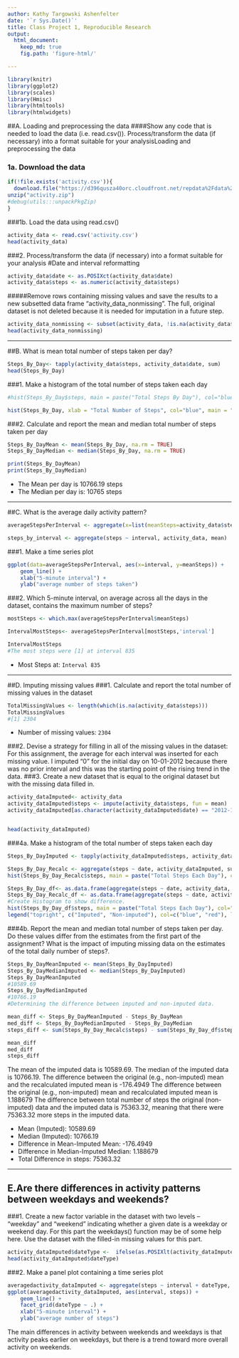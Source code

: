 ---
author: Kathy Targowski Ashenfelter
date: '`r Sys.Date()`'
title: Class Project 1, Reproducible Research
output: 
  html_document:
    keep_md: true
    fig.path: 'figure-html/'

---


```{r}
library(knitr)
library(ggplot2)
library(scales)
library(Hmisc)
library(htmltools)
library(htmlwidgets)
```

##A. Loading and preprocessing the data
####Show any code that is needed to load the data (i.e. read.csv()). Process/transform the data (if necessary) into a format suitable for your analysisLoading and preprocessing the data

### 1a. Download the data
```{r, echo='TRUE', results='markup', warning=TRUE, message=TRUE}
if(!file.exists('activity.csv')){
  download.file("https://d396qusza40orc.cloudfront.net/repdata%2Fdata%2Factivity.zip", destfile="activity.zip")
unzip("activity.zip")
#debug(utils:::unpackPkgZip)
}
```
###1b. Load the data using read.csv()
```{r, echo='TRUE', results='markup', warning=TRUE, message=TRUE}
activity_data <- read.csv('activity.csv')
head(activity_data)
```
###2. Process/transform the data (if necessary) into a format suitable for your analysis
#Date and interval reformatting
```{r, echo='TRUE', results='markup', warning=TRUE, message=TRUE}

activity_data$date <- as.POSIXct(activity_data$date)
activity_data$steps <- as.numeric(activity_data$steps)
```

#####Remove rows containing missing values and save the results to a new subsetted data frame “activity_data_nonmissing”. The full, original dataset is not deleted because it is needed for imputation in a future step.
```{r, echo='TRUE', results='markup', warning=TRUE, message=TRUE}

activity_data_nonmissing <- subset(activity_data, !is.na(activity_data$steps))
head(activity_data_nonmissing)
```

-----

##B. What is mean total number of steps taken per day?
```{r, echo='TRUE', results='markup', warning=TRUE, message=TRUE}
Steps_By_Day<- tapply(activity_data$steps, activity_data$date, sum)
head(Steps_By_Day)

```

###1. Make a histogram of the total number of steps taken each day
```{r, echo='TRUE', results='markup', warning=TRUE, message=TRUE}
#hist(Steps_By_Day$steps, main = paste("Total Steps By Day"), col="blue", xlab="Total Number of Steps")

hist(Steps_By_Day, xlab = "Total Number of Steps", col="blue", main = "Histogram of Total Steps By Day")
```

###2. Calculate and report the mean and median total number of steps taken per day
```{r, echo='TRUE', results='markup', warning=TRUE, message=TRUE}
Steps_By_DayMean <- mean(Steps_By_Day, na.rm = TRUE)
Steps_By_DayMedian <- median(Steps_By_Day, na.rm = TRUE)

print(Steps_By_DayMean)
print(Steps_By_DayMedian)
```
* The Mean per day is 10766.19 steps
* The Median per day is: 10765 steps

-----

##C. What is the average daily activity pattern?
```{r, echo='TRUE', results='markup', warning=TRUE, message=TRUE}
averageStepsPerInterval <- aggregate(x=list(meanSteps=activity_data$steps), by=list(interval=activity_data$interval), FUN=mean, na.rm=TRUE)

steps_by_interval <- aggregate(steps ~ interval, activity_data, mean)

```


###1. Make a time series plot
```{r, echo='TRUE', results='markup', warning=TRUE, message=TRUE}
ggplot(data=averageStepsPerInterval, aes(x=interval, y=meanSteps)) +
    geom_line() +
    xlab("5-minute interval") +
    ylab("average number of steps taken") 
```

###2. Which 5-minute interval, on average across all the days in the dataset, contains the maximum number of steps?
```{r, echo='TRUE', results='markup', warning=TRUE, message=TRUE}
mostSteps <- which.max(averageStepsPerInterval$meanSteps)

IntervalMostSteps<- averageStepsPerInterval[mostSteps,'interval']

IntervalMostSteps 
#The most steps were [1] at interval 835
```

* Most Steps at: `Interval 835`


----

##D. Imputing missing values
###1. Calculate and report the total number of missing values in the dataset 
```{r, echo='TRUE', results='markup', warning=TRUE, message=TRUE}
TotalMissingValues <- length(which(is.na(activity_data$steps)))
TotalMissingValues 
#[1] 2304
```

* Number of missing values: `2304`

###2. Devise a strategy for filling in all of the missing values in the dataset: For this assignment, the average for each interval was inserted for each missing value. I imputed "0" for the initial day on 10-01-2012 because there was no prior interval and this was the starting point of the rising trend in the data.
###3. Create a new dataset that is equal to the original dataset but with the missing data filled in.
```{r, echo='TRUE', results='markup', warning=TRUE, message=TRUE}
activity_dataImputed<- activity_data
activity_dataImputed$steps <- impute(activity_data$steps, fun = mean)
activity_dataImputed[as.character(activity_dataImputed$date) == "2012-10-01", 1] <- 0


head(activity_dataImputed)
```


###4a. Make a histogram of the total number of steps taken each day 
```{r, echo='TRUE', results='markup', warning=TRUE, message=TRUE}
Steps_By_DayImputed <- tapply(activity_dataImputed$steps, activity_dataImputed$date, sum)

Steps_By_Day_Recalc <- aggregate(steps ~ date, activity_dataImputed, sum)
hist(Steps_By_Day_Recalc$steps, main = paste("Total Steps Each Day"), col="blue", xlab="Number of Steps")

Steps_By_Day_df<- as.data.frame(aggregate(steps ~ date, activity_data, sum))
Steps_By_Day_Recalc_df <- as.data.frame(aggregate(steps ~ date, activity_dataImputed, sum))
#Create Histogram to show difference. 
hist(Steps_By_Day_df$steps, main = paste("Total Steps Each Day"), col="red", xlab="Number of Steps", add=T)
legend("topright", c("Imputed", "Non-imputed"), col=c("blue", "red"), lwd=10)
```

###4b. Report the mean and median total number of steps taken per day. Do these values differ from the estimates from the first part of the assignment? What is the impact of imputing missing data on the estimates of the total daily number of steps?. 
```{r, echo='TRUE', results='markup', warning=TRUE, message=TRUE}
Steps_By_DayMeanImputed <- mean(Steps_By_DayImputed)
Steps_By_DayMedianImputed <- median(Steps_By_DayImputed)
Steps_By_DayMeanImputed
#10589.69
Steps_By_DayMedianImputed
#10766.19
#Determining the difference between imputed and non-imputed data.

mean_diff <- Steps_By_DayMeanImputed - Steps_By_DayMean
med_diff <- Steps_By_DayMedianImputed - Steps_By_DayMedian
steps_diff <- sum(Steps_By_Day_Recalc$steps) - sum(Steps_By_Day_df$steps)

mean_diff 
med_diff
steps_diff
```

The mean of the imputed data is 10589.69.
The median of the imputed data is 10766.19.
The difference between the original (e.g., non-imputed) mean and the recalculated imputed mean is -176.4949
The difference between the original (e.g., non-imputed) mean and recalculated imputed mean is 1.188679
The difference between total number of steps the original (non-imputed) data and the imputed data is 75363.32, meaning that there were 75363.32 more steps in the imputed data.



* Mean (Imputed): 10589.69
* Median (Imputed):  10766.19
* Difference in Mean-Imputed Mean: -176.4949
* Difference in Median-Imputed Median: 1.188679
* Total Difference in steps: 75363.32


----

## E.Are there differences in activity patterns between weekdays and weekends? 
###1. Create a new factor variable in the dataset with two levels – “weekday” and “weekend” indicating whether a given date is a weekday or weekend day. For this part the weekdays() function may be of some help here. Use the dataset with the filled-in missing values for this part.

```{r}
activity_dataImputed$dateType <-  ifelse(as.POSIXlt(activity_dataImputed$date)$wday %in% c(0,6), 'weekend', 'weekday')
head(activity_dataImputed$dateType)
```

###2. Make a panel plot containing a time series plot

```{r, echo='TRUE', results='markup', warning=TRUE, message=TRUE}
averagedactivity_dataImputed <- aggregate(steps ~ interval + dateType, data=activity_dataImputed, mean)
ggplot(averagedactivity_dataImputed, aes(interval, steps)) + 
    geom_line() + 
    facet_grid(dateType ~ .) +
    xlab("5-minute interval") + 
    ylab("average number of steps")
```
The main differences in activity between weekends and weekdays is that activity peaks earlier on weekdays, but there is a trend toward more overall activity on weekends.

